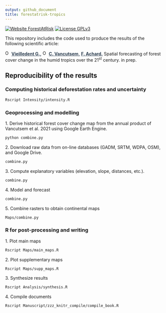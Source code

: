 ```yaml
---
output: github_document
title: forestatrisk-tropics
---
```


[![Website ForestAtRisk](https://img.shields.io/badge/website-ForestAtRisk-blue)](https://forestatrisk.cirad.fr)
[![License GPLv3](https://img.shields.io/badge/licence-GPLv3-8f10cb.svg)](https://www.gnu.org/licenses/gpl-3.0.html)

This repository includes the code used to produce the results of the following scientific article:

<a href="https://orcid.org/0000-0002-1685-4997"><img alt="ORCID logo" src="Website/images/Logo_ORCID.png" width="16" height="16" /></a>
<a href="https://ecology.ghislainv.fr" style="color:#2C3E50;">**Vieilledent G.,**</a>
<a href="https://orcid.org/0000-0003-3851-8588"><img alt="ORCID logo" src="Website/images/Logo_ORCID.png" width="16" height="16" /></a>
<a href="https://www.researchgate.net/profile/Christelle_Vancutsem" style="color:#2C3E50;">**C. Vancutsem,**</a>
<a href="https://www.researchgate.net/profile/Achard_Frederic" style="color:#2C3E50;">**F. Achard.**</a>
Spatial forecasting of forest cover change in the humid tropics over the 21^st^ century. in prep.

## Reproducibility of the results

### Computing historical deforestation rates and uncertainty

```bash
Rscript Intensity/intensity.R
```

### Geoprocessing and modelling

1\. Derive historical forest cover change map from the annual product of Vancutsem et al. 2021 using Google Earth Engine.

```bash
python combine.py
```

2\. Download raw data from on-line databases (GADM, SRTM, WDPA, OSM), and Google Drive.

```bash
combine.py
```

3\. Compute explanatory variables (elevation, slope, distances, etc.).

```bash
combine.py
```

4\. Model and forecast

```bash
combine.py
```

5\. Combine rasters to obtain continental maps

```bash
Maps/combine.py
```

### R for post-processing and writing

1\. Plot main maps

```bash
Rscript Maps/main_maps.R
```

2\. Plot supplementary maps

```bash
Rscript Maps/supp_maps.R
```

3\. Synthesize results

```bash
Rscript Analysis/synthesis.R
```

4\. Compile documents

```bash
Rscript Manuscript/zzz_knitr_compile/compile_book.R
```

<!-- End of file -->
